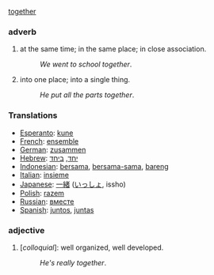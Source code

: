 [[together]]
===adverb===
#at the same time; in the same place; in close association.
#:''We went to school together''.
#into one place; into a single thing.
#:''He put all the parts together''.

=== Translations ===
*[[Esperanto]]: [[kune]]
*[[French]]: [[ensemble]]
*[[German]]: [[zusammen]]
*[[Hebrew]]: [[יחד]], [[ביחד]]
*[[Indonesian]]: [[sama|bersama]], [[sama|bersama-sama]], [[bareng]]
*[[Italian]]: [[insieme]]
*[[Japanese]]: [[一緒]] ([[いっしょ]], issho)
*[[Polish]]: [[razem]]
*[[Russian]]: [[вместе]]
*[[Spanish]]: [[juntos]], [[juntas]]


===adjective===
#[''colloquial'']: well organized, well developed.
#:''He's really together''.